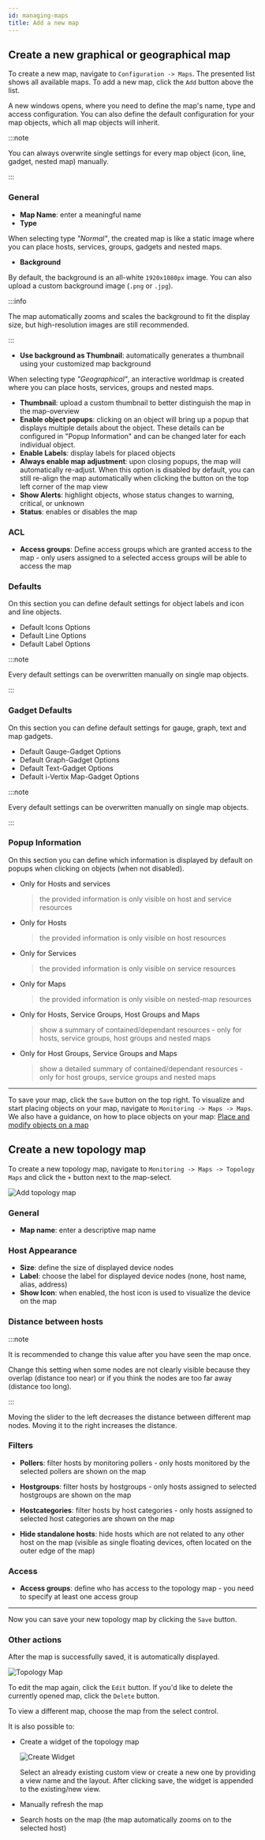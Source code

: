 ---
id: managing-maps
title: Add a new map
---


## Create a new graphical or geographical map

To create a new map, navigate to `Configuration -> Maps`.
The presented list shows all available maps. To add a new map, click the `Add` button above the list.

A new windows opens, where you need to define the map's name, type and access configuration.
You can also define the default configuration for your map objects, which all map objects will inherit.

:::note

You can always overwrite single settings for every map object (icon, line, gadget, nested map) manually.

:::

### General

* **Map Name**: enter a meaningful name
* **Type**

<Tabs groupId="type">
<TabItem value="normal" label="Graphical (normal)">

When selecting type *"Normal"*, the created map is like a static image where you can place hosts, services, groups, gadgets and nested maps.

* **Background**

By default, the background is an all-white `1920x1080px` image.
You can also upload a custom background image (`.png` or `.jpg`).

:::info

The map automatically zooms and scales the background to fit the display size, but high-resolution images are still recommended.

:::

* **Use background as Thumbnail**: automatically generates a thumbnail using your customized map background

</TabItem>
<TabItem value="geo" label="Geographical">

When selecting type *"Geographical"*, an interactive worldmap is created where you can place hosts, services, groups and nested maps.

</TabItem>
</Tabs>

* **Thumbnail**: upload a custom thumbnail to better distinguish the map in the map-overview
* **Enable object popups**: clicking on an object will bring up a popup that displays multiple details about the object. These details can be configured in "Popup Information" and can be changed later for each individual object.
* **Enable Labels**: display labels for placed objects
* **Always enable map adjustment**: upon closing popups, the map will automatically re-adjust.
    When this option is disabled by default, you can still re-align the map automatically when clicking the button on the top left corner of the map view
* **Show Alerts**: highlight objects, whose status changes to warning, critical, or unknown
* **Status**: enables or disables the map

### ACL

* **Access groups**: Define access groups which are granted access to the map - only users assigned to a selected access groups will be able to access the map

### Defaults

On this section you can define default settings for object labels and icon and line objects.

* Default Icons Options
* Default Line Options
* Default Label Options

:::note

Every default settings can be overwritten manually on single map objects.

:::

### Gadget Defaults

On this section you can define default settings for gauge, graph, text and map gadgets.

* Default Gauge-Gadget Options
* Default Graph-Gadget Options
* Default Text-Gadget Options
* Default i-Vertix Map-Gadget Options

:::note

Every default settings can be overwritten manually on single map objects.

:::

### Popup Information

On this section you can define which information is displayed by default on popups when clicking on objects (when not disabled).

* Only for Hosts and services
    > the provided information is only visible on host and service resources
* Only for Hosts
    > the provided information is only visible on host resources
* Only for Services
    > the provided information is only visible on service resources
* Only for Maps
    > the provided information is only visible on nested-map resources
* Only for Hosts, Service Groups, Host Groups and Maps
    > show a summary of contained/dependant resources - only for hosts, service groups, host groups and nested maps
* Only for Host Groups, Service Groups and Maps
    > show a detailed summary of contained/dependant resources - only for host groups, service groups and nested maps

---

To save your map, click the `Save` button on the top right.
To visualize and start placing objects on your map, navigate to `Monitoring -> Maps -> Maps`.
We also have a guidance, on how to place objects on your map: [Place and modify objects on a map](./edit-maps.md)

## Create a new topology map

To create a new topology map, navigate to `Monitoring -> Maps -> Topology Maps` and click the <ImageCounter num={1} /> `+` button next to the map-select.

![Add topology map](../assets/maps/add_topology_map.png)

### <ImageCounter num={2} disableMargin /> General

- **Map name**: enter a descriptive map name

### <ImageCounter num={3} disableMargin /> Host Appearance

- **Size**: define the size of displayed device nodes
- **Label**: choose the label for displayed device nodes (none, host name, alias, address)
- **Show Icon**: when enabled, the host icon is used to visualize the device on the map

### <ImageCounter num={4} disableMargin /> Distance between hosts

:::note

It is recommended to change this value after you have seen the map once.

Change this setting when some nodes are not clearly visible because they overlap (distance too near) or if you think the nodes are too far away (distance too long).

:::

Moving the slider to the left decreases the distance between different map nodes. Moving it to the right increases the distance.

### <ImageCounter num={5} disableMargin /> Filters

- **Pollers**: filter hosts by monitoring pollers - only hosts monitored by the selected pollers are shown on the map
- **Hostgroups**: filter hosts by hostgroups - only hosts assigned to selected hostgroups are shown on the map
- **Hostcategories**: filter hosts by host categories - only hosts assigned to selected host categories are shown on the map

- <ImageCounter num={6} /> **Hide standalone hosts**: hide hosts which are not related to any other host on the map (visible as single floating devices, often located on the outer edge of the map)

### <ImageCounter num={7} disableMargin /> Access

* **Access groups**: define who has access to the topology map - you need to specify at least one access group

---

Now you can save your new topology map by clicking the <ImageCounter num={8} /> `Save` button.

### Other actions

After the map is successfully saved, it is automatically displayed.

![Topology Map](../assets/maps/topology_map_actions.png)

To edit the map again, click the <ImageCounter num={1} /> `Edit` button.
If you'd like to delete the currently opened map, click the <ImageCounter num={2} /> `Delete` button.

To view a different map, choose the map from the <ImageCounter num={3} /> select control.

It is also possible to:

- <ImageCounter num={4} /> Create a widget of the topology map

    ![Create Widget](../assets/maps/topology_map_widget.png)

    Select an already existing custom view or create a new one by providing a view name and the layout.
    After clicking save, the widget is appended to the existing/new view.

- <ImageCounter num={5} /> Manually refresh the map
- <ImageCounter num={6} /> Search hosts on the map (the map automatically zooms on to the selected host)
